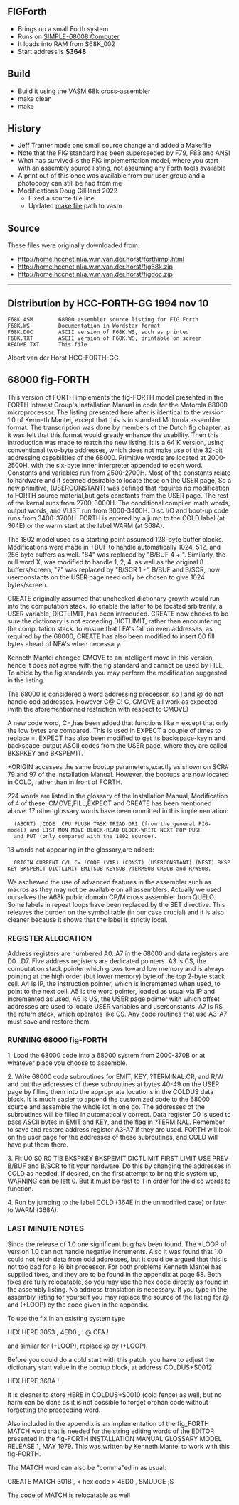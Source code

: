 == FIGForth ==

* Brings up a small Forth system
* Runs on [http://land-boards.com/blwiki/index.php?title=SIMPLE-68008 SIMPLE-68008 Computer]
* It loads into RAM from S68K_002
* Start address is '''$3648'''

== Build ==

* Build it using the VASM 68k cross-assembler
* make clean
* make

== History ==

* Jeff Tranter made one small source change and added a Makefile
* Note that the FIG standard has been superseeded by F79, F83 and ANSI
* What has survived is the FIG implementation model, where you start with an assembly source listing, not assuming any Forth tools available
* A print out of this once was available from our user group and a photocopy can still be had from me
* Modifications Doug Gilliland 2022
** Fixed a source file line
** Updated [https://github.com/douggilliland/Linux-68k/blob/master/TS2/figforth/Makefile make file] path to vasm

== Source ==

These files were originally downloaded from:

* http://home.hccnet.nl/a.w.m.van.der.horst/forthimpl.html
* http://home.hccnet.nl/a.w.m.van.der.horst/fig68k.zip
* http://home.hccnet.nl/a.w.m.van.der.horst/figdoc.zip

------------------------------------------------------------------------

== Distribution by HCC-FORTH-GG     1994 nov 10 ==

<pre>
F68K.ASM        68000 assembler source listing for FIG Forth
F68K.WS         Documentation in Wordstar format
F68K.DOC        ASCII version of F68K.WS, such as printed
F68K.TXT        ASCII version of F68K.WS, printable on screen
README.TXT      This file
</pre>

Albert van der Horst
HCC-FORTH-GG

== 68000 fig-FORTH ==

This version of FORTH implements the fig-FORTH model presented in the FORTH Interest Group's Installation Manual in code for the Motorola 68000 microprocessor.
The listing presented here after is identical to the version 1.0 of Kenneth Mantei, except that this is in standard Motorola assembler format. 
The transcription was done by members of the Dutch fig chapter, as it was felt that this format would greatly enhance the usability. 
Then this introduction was made to match the new listing. 
It is a 64 K version, using conventional two-byte addresses, which does not make use of the 32-bit addressing capabilities of the 68000. 
Primitive words are located at 2000-2500H, with the six-byte inner interpreter appended to each word. Constants and variables run from 2500-2700H. 
Most of the constants relate to hardware and it seemed desirable to locate these on the USER page, So a new primitive, 
(USERCONSTANT) was defined that requires no modification to FORTH source material,but gets constants from the USER page. The rest of the kernal runs from 2700-3000H. 
The conditional compiler, math words, output words, and VLIST run from 3000-3400H. Disc I/O and boot-up code runs from 3400-3700H. 
FORTH is entered by a jump to the COLD label (at 364E).or the warm start at the label WARM (at 368A).

The 1802 model used as a starting point assumed 128-byte buffer blocks. Modifications were made in +BUF to handle automatically 1024, 512, and 256 byte buffers as well. 
"84" was replaced by "B/BUF 4 + ". Similarly, the null word X, was modified to handle 1, 2, 4, as well as the original 8 buffers/screen, "7" was replaced by "B/SCR 1 -", 
B/BUF and B/SCR, now userconstants on the USER page need only be chosen to give 1024 bytes/screen.

CREATE originally assumed that unchecked dictionary growth would run into the computation stack. To enable the latter to be located arbitrarily, a USER variable, 
DICTLIMIT, has been introduced. CREATE now checks to be sure the dictionary is not exceeding DICTLIMIT, rather than encountering the computation stack. 
to ensure that LFA's fall on even addresses, as required by the 68000, CREATE has also been modified to insert 00 fill bytes ahead of NFA's when necessary.

Kenneth Mantei changed CMOVE to an intelligent move in this version, hence it does not agree with the fig standard and cannot be used by FILL. 
To abide by the fig standards you may perform the modification suggested in the listing.

The 68000 is considered a word addressing processor, so ! and @ do not handle odd addresses. However C@ C! C, CMOVE all work as expected 
(with the aforementionned restriction with respect to CMOVE)

A new code word, C=,has been added that functions like = except that only the low bytes are compared. This is used in EXPECT a couple of times to replace =. 
EXPECT has also been modified to get its backspace-keyin and backspace-output ASCII codes from the USER page, where they are called BKSPKEY and BKSPEMIT.

+ORIGIN accesses the same bootup parameters,exactly as shown on SCR# 79 and 97 of the Installation Manual. However, the bootups are now located in COLD, 
rather than in front of FORTH.

224 words are listed in the glossary of the Installation Manual, Modification of 4 of these: CMOVE,FILL,EXPECT and CREATE has been mentioned above. 
17 other glossary words have been ommitted in this implementation:
   (ABORT) ;CODE .CPU FLUSH TASK TRIAD DR1 (from the general FIG-model) and LIST MON MOVE BLOCK-READ BLOCK-WRITE NEXT POP PUSH
   and PUT (only compared with the 1802 source).
18 words not appearing in the glossary,are added:
   ORIGIN CURRENT C/L C= !CODE (VAR) (CONST) (USERCONSTANT) (NEST) BKSPKEY BKSPEMIT DICTLIMIT EMITSUB KEYSUB ?TERMSUB CRSUB and R/WSUB.

We aschewed the use of advanced features in the assembler such as macros as they may not be available on all assemblers. 
Actually we used ourselves the A68k public domain CP/M cross assembler from QUELO. Some labels in repeat loops have been replaced by the SET directive. 
This releaves the burden on the symbol table (in our case crucial) and it is also cleaner because it shows that the label is strictly local.

=== REGISTER ALLOCATION ===

Address registers are numbered A0..A7 in the 68000 and data registers are D0...D7. 
Five address registers are dedicated pointers. A3 is CS, the computation stack pointer which grows toward low memory and is always pointing at the high order 
(but lower memory) byte of the top 2-byte stack cell. A4 is IP, the instruction pointer, which is incremented when used, to point to the next cell. 
A5 is the word pointer, loaded as usual via IP and incremented as used, A6 is US, the USER page pointer with which offset addresses are used to locate USER variables 
and userconstants. A7 is RS , the return stack, which operates like CS. Any code routines that use A3-A7 must save and restore them.

=== RUNNING 68000 fig-FORTH ===

1. Load the 68000 code into a 68000 system from 2000-370B or at whatever place you choose to assemble.

2. Write 68000 code subroutines for EMIT, KEY, ?TERMINAL.CR, and R/W and put the addresses of these subroutines at bytes 40-49 on the USER page by filling them 
into the appropriate locations in the COLDUS data block. It is much easier to append the customized code to the 68000 source and assemble the whole lot in one go. 
The addresses of the subroutines will be filled in automatically correct. Data register D0 is used to pass ASCII bytes in EMIT and KEY, and the flag in ?TERMINAL. 
Remember to save and restore address register A3-A7 if they are used. FORTH will look on the user page for the addresses of these subroutines, 
and COLD will have put them there.

3. Fit U0 S0 R0 TIB BKSPKEY BKSPEMIT DICTLIMIT FIRST LIMIT USE PREV B/BUF and B/SCR to fit your hardware. Do this by changing the addresses in COLD as needed. 
If desired, on the first attempt to bring this system up, WARNING can be left 0. But it must be rest to 1 in order for the disc words to function.

4. Run by jumping to the label COLD (364E in the unmodified case) or later to WARM (368A).

=== LAST MINUTE NOTES ===

Since the release of 1.0 one significant bug has been found. The +LOOP of version 1.0 can not handle negative increments. 
Also it was found that 1.0 could not fetch data from odd addresses, but it could be argued that this is not too bad for a 16 bit processor. 
For both problems Kenneth Mantei has supplied fixes, and they are to be found in the appendix at page 58. 
Both fixes are fully relocatable, so you may use the hex code directly as found in the assembly listing. No address translation is necessary. 
If you type in the assembly listing for yourself you may replace the source of the listing for @ and (+LOOP) by the code given in the appendix.

To use the fix in an existing system type

HEX HERE 3053 , <other hex code > 4ED0 , 
' @  CFA !

and similar for (+LOOP), replace @ by (+LOOP).

Before you could do a cold start with this patch, you have to adjust the dictionary start value in the bootup block, at address COLDUS+$0012

HEX HERE 368A !

It is cleaner to store HERE in COLDUS+$0010 (cold fence) as well, but no harm can be done as it is not possible to forget orphan code without forgetting the preceeding word.

Also included in the appendix is an implementation of the fig_FORTH MATCH word that is needed for the string editing words of the EDITOR presented 
in the fig-FORTH INSTALLATION MANUAL GLOSSARY MODEL RELEASE 1, MAY 1979. This was written by Kenneth Mantei to work with this fig-FORTH.

The MATCH word can also be "comma"ed in as usual:

CREATE MATCH 301B , < hex code > 4ED0 , SMUDGE ;S

The code of MATCH is relocatable as well
